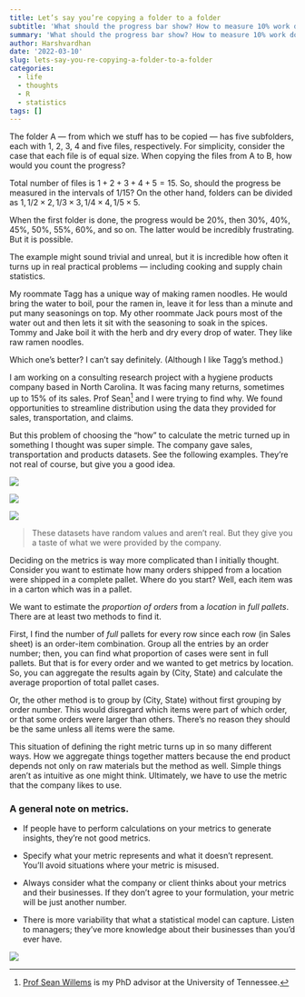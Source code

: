 ```yaml
---
title: Let’s say you’re copying a folder to a folder
subtitle: 'What should the progress bar show? How to measure 10% work done?'
summary: 'What should the progress bar show? How to measure 10% work done?'
author: Harshvardhan
date: '2022-03-10'
slug: lets-say-you-re-copying-a-folder-to-a-folder
categories:
  - life
  - thoughts
  - R
  - statistics
tags: []
---
```


The folder A --- from which we stuff has to be copied --- has five subfolders, each with 1, 2, 3, 4 and five files, respectively. For simplicity, consider the case that each file is of equal size. When copying the files from A to B, how would you count the progress?

Total number of files is $1 + 2 + 3 + 4 + 5 = 15$. So, should the progress be measured in the intervals of 1/15? On the other hand, folders can be divided as $1, 1/2 \times 2, 1/3 \times 3, 1/4 \times 4, 1/5 \times 5.$

When the first folder is done, the progress would be 20%, then 30%, 40%, 45%, 50%, 55%, 60%, and so on. The latter would be incredibly frustrating. But it is possible.

The example might sound trivial and unreal, but it is incredible how often it turns up in real practical problems --- including cooking and supply chain statistics.

My roommate Tagg has a unique way of making ramen noodles. He would bring the water to boil, pour the ramen in, leave it for less than a minute and put many seasonings on top. My other roommate Jack pours most of the water out and then lets it sit with the seasoning to soak in the spices. Tommy and Jake boil it with the herb and dry every drop of water. They like raw ramen noodles.

Which one's better? I can't say definitely. (Although I like Tagg's method.)

I am working on a consulting research project with a hygiene products company based in North Carolina. It was facing many returns, sometimes up to 15% of its sales. Prof Sean[^1] and I were trying to find why. We found opportunities to streamline distribution using the data they provided for sales, transportation, and claims.

[^1]: [Prof Sean Willems](https://seanwillems.com/) is my PhD advisor at the University of Tennessee.

But this problem of choosing the "how" to calculate the metric turned up in something I thought was super simple. The company gave sales, transportation and products datasets. See the following examples. They're not real of course, but give you a good idea.

![](images/Screen%20Shot%202022-03-10%20at%203.39.36%20PM.png)

![](images/Screen%20Shot%202022-03-10%20at%203.40.30%20PM.png)

![](images/Screen%20Shot%202022-03-10%20at%203.41.01%20PM.png)

> These datasets have random values and aren't real. But they give you a taste of what we were provided by the company.

Deciding on the metrics is way more complicated than I initially thought. Consider you want to estimate how many orders shipped from a location were shipped in a complete pallet. Where do you start? Well, each item was in a carton which was in a pallet.

We want to estimate the *proportion of orders* from a *location* in *full pallets*. There are at least two methods to find it.

First, I find the number of *full* pallets for every row since each row (in Sales sheet) is an order-item combination. Group all the entries by an order number; then, you can find what proportion of cases were sent in full pallets. But that is for every order and we wanted to get metrics by location. So, you can aggregate the results again by (City, State) and calculate the average proportion of total pallet cases.

Or, the other method is to group by (City, State) without first grouping by order number. This would disregard which items were part of which order, or that some orders were larger than others. There's no reason they should be the same unless all items were the same.

This situation of defining the right metric turns up in so many different ways. How we aggregate things together matters because the end product depends not only on raw materials but the method as well. Simple things aren't as intuitive as one might think. Ultimately, we have to use the metric that the company likes to use.

### **A general note on metrics.**

-   If people have to perform calculations on your metrics to generate insights, they're not good metrics.

-   Specify what your metric represents and what it doesn't represent. You'll avoid situations where your metric is misused.

-   Always consider what the company or client thinks about your metrics and their businesses. If they don't agree to your formulation, your metric will be just another number.

-   There is more variability that what a statistical model can capture. Listen to managers; they've more knowledge about their businesses than you'd ever have.

[![](https://imgs.xkcd.com/comics/standards.png)](https://xkcd.com/927/)
